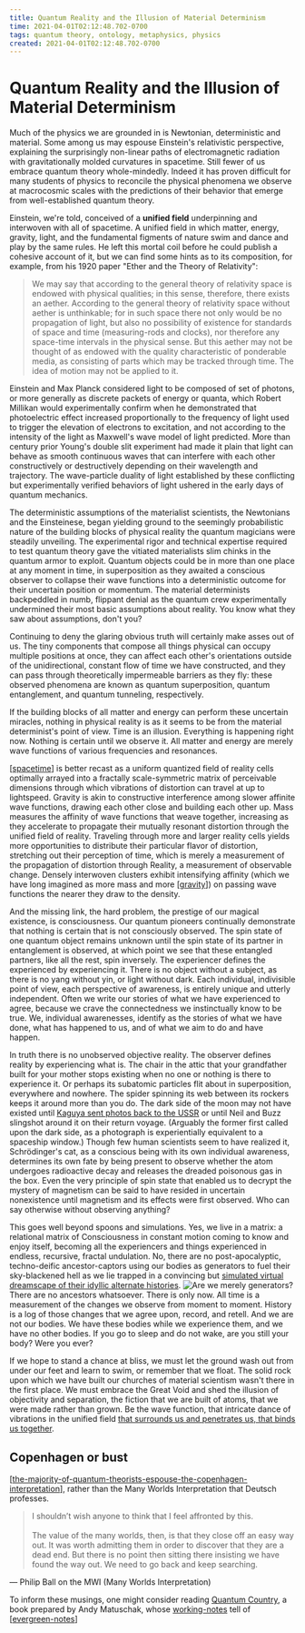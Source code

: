 ```yaml
---
title: Quantum Reality and the Illusion of Material Determinism
time: 2021-04-01T02:12:48.702-0700
tags: quantum theory, ontology, metaphysics, physics
created: 2021-04-01T02:12:48.702-0700
---
```


# Quantum Reality and the Illusion of Material Determinism

Much of the physics we are grounded in is Newtonian, deterministic and material. Some among us may espouse Einstein's relativistic perspective, explaining the surprisingly non-linear paths of electromagnetic radiation with gravitationally molded curvatures in spacetime. Still fewer of us embrace quantum theory whole-mindedly. Indeed it has proven difficult for many students of physics to reconcile the physical phenomena we observe at macrocosmic scales with the predictions of their behavior that emerge from well-established quantum theory.

Einstein, we're told, conceived of a **unified field** underpinning and interwoven with all of spacetime. A unified field in which matter, energy, gravity, light, and the fundamental figments of nature swim and dance and play by the same rules. He left this mortal coil before he could publish a cohesive account of it, but we can find some hints as to its composition, for example, from his 1920 paper "Ether and the Theory of Relativity":

> We may say that according to the general theory of relativity space is endowed with physical qualities; in this sense, therefore, there exists an aether. According to the general theory of relativity space without aether is unthinkable; for in such space there not only would be no propagation of light, but also no possibility of existence for standards of space and time (measuring-rods and clocks), nor therefore any space-time intervals in the physical sense. But this aether may not be thought of as endowed with the quality characteristic of ponderable media, as consisting of parts which may be tracked through time. The idea of motion may not be applied to it.

Einstein and Max Planck considered light to be composed of set of photons, or more generally as discrete packets of energy or quanta, which Robert Millikan would experimentally confirm when he demonstrated that photoelectric effect increased proportionally to the frequency of light used to trigger the elevation of electrons to excitation, and not according to the intensity of the light as Maxwell's wave model of light predicted. More than century prior Young's double slit experiment had made it plain that light can behave as smooth continuous waves that can interfere with each other constructively or destructively depending on their wavelength and trajectory. The wave-particle duality of light established by these conflicting but experimentally verified behaviors of light ushered in the early days of quantum mechanics.

The deterministic assumptions of the materialist scientists, the Newtonians and the Einsteinese, began yielding ground to the seemingly probabilistic nature of the building blocks of physical reality the quantum magicians were steadily unveiling. The experimental rigor and technical expertise required to test quantum theory gave the vitiated materialists slim chinks in the quantum armor to exploit. Quantum objects could be in more than one place at any moment in time, in superposition as they awaited a conscious observer to collapse their wave functions into a deterministic outcome for their uncertain position or momentum. The material determinists backpeddled in numb, flippant denial as the quantum crew experimentally undermined their most basic assumptions about reality. You know what they saw about assumptions, don't you?

Continuing to deny the glaring obvious truth will certainly make asses out of us. The tiny components that compose all things physical can occupy multiple positions at once, they can affect each other's orientations outside of the unidirectional, constant flow of time we have constructed, and they can pass through theoretically impermeable barriers as they fly: these observed phenomena are known as quantum superposition, quantum entanglement, and quantum tunneling, respectively.

If the building blocks of all matter and energy can perform these uncertain miracles, nothing in physical reality is as it seems to be from the material determinist's point of view. Time is an illusion. Everything is happening right now. Nothing is certain until we observe it. All matter and energy are merely wave functions of various frequencies and resonances.

[[spacetime]] is better recast as a uniform quantized field of reality cells optimally arrayed into a fractally scale-symmetric matrix of perceivable dimensions through which vibrations of distortion can travel at up to lightspeed. Gravity is akin to constructive interference among slower affinite wave functions, drawing each other close and building each other up. Mass measures the affinity of wave functions that weave together, increasing as they accelerate to propagate their mutually resonant distortion through the unified field of reality. Traveling through more and larger reality cells yields more opportunities to distribute their particular flavor of distortion, stretching out their perception of time, which is merely a measurement of the propagation of distortion through Reality, a measurement of observable change. Densely interwoven clusters exhibit intensifying affinity (which we have long imagined as more mass and more [[gravity]]) on passing wave functions the nearer they draw to the density.

And the missing link, the hard problem, the prestige of our magical existence, is consciousness. Our quantum pioneers continually demonstrate that nothing is certain that is not consciously observed. The spin state of one quantum object remains unknown until the spin state of its partner in entanglement is observed, at which point we see that these entangled partners, like all the rest, spin inversely. The experiencer defines the experienced by experiencing it. There is no object without a subject, as there is no yang without yin, or light without dark. Each individual, indivisible point of view, each perspective of awareness, is entirely unique and utterly independent. Often we write our stories of what we have experienced to agree, because we crave the connectedness we instinctually know to be true. We, individual awarenesses, identify as the stories of what we have done, what has happened to us, and of what we aim to do and have happen.

In truth there is no unobserved objective reality. The observer defines reality by experiencing what is. The chair in the attic that your grandfather built for your mother stops existing when no one or nothing is there to experience it. Or perhaps its subatomic particles flit about in superposition, everywhere and nowhere. The spider spinning its web between its rockers keeps it around more than you do. The dark side of the moon may not have existed until [Kaguya sent photos back to the USSR](http://www.planetary.org/blogs/guest-blogs/bill-dunford/20130429-dark-no-more-exploring-the.html) or until Neil and Buzz slingshot around it on their return voyage. (Arguably the former first called upon the dark side, as a photograph is experientially equivalent to a spaceship window.) Though few human scientists seem to have realized it, Schrödinger's cat, as a conscious being with its own individual awareness, determines its own fate by being present to observe whether the atom undergoes radioactive decay and releases the dreaded poisonous gas in the box. Even the very principle of spin state that enabled us to decrypt the mystery of magnetism can be said to have resided in uncertain nonexistence until magnetism and its effects were first observed. Who can say otherwise without observing anything?

This goes well beyond spoons and simulations. Yes, we live in a matrix: a relational matrix of Consciousness in constant motion coming to know and enjoy itself, becoming all the experiencers and things experienced in endless, recursive, fractal undulation. No, there are no post-apocalyptic, techno-deific ancestor-captors using our bodies as generators to fuel their sky-blackened hell as we lie trapped in a convincing but [simulated virtual dreamscape of their idyllic alternate histories](https://www.simulation-argument.com/simulation.pdf). ![Are we merely generators?](/images/matrix_goo_pods.jpg) There are no ancestors whatsoever. There is only now. All time is a measurement of the changes we observe from moment to moment. History is a log of those changes that we agree upon, record, and retell. And we are not our bodies. We have these bodies while we experience them, and we have no other bodies. If you go to sleep and do not wake, are you still your body? Were you ever?

If we hope to stand a chance at bliss, we must let the ground wash out from under our feet and learn to swim, or remember that we float. The solid rock upon which we have built our churches of material scientism wasn't there in the first place. We must embrace the Great Void and shed the illusion of objectivity and separation, the fiction that we are built of atoms, that we were made rather than grown. Be the wave function, that intricate dance of vibrations in the unified field [that surrounds us and penetrates us, that binds us together](https://www.youtube.com/watch?v=RroB_8Lhogs).

## Copenhagen or bust

[[the-majority-of-quantum-theorists-espouse-the-copenhagen-interpretation]], rather than the Many Worlds Interpretation that Deutsch professes.

> I shouldn’t wish anyone to think that I feel affronted by this.\
> \
> The value of the many worlds, then, is that they close off an easy way out. It was worth admitting them in order to discover that they are a dead end. But there is no point then sitting there insisting we have found the way out. We need to go back and keep searching.

— Philip Ball on the MWI (Many Worlds Interpretation)

To inform these musings, one might consider reading [Quantum Country](https://quantum.country/qcvc), a book prepared by Andy Matuschak, whose [working-notes](https://notes.andymatuschak.org/) tell of [[evergreen-notes]]

[//begin]: # "Autogenerated link references for markdown compatibility"
[spacetime]: spacetime "Spacetime"
[gravity]: gravity "gravity"
[the-majority-of-quantum-theorists-espouse-the-copenhagen-interpretation]: ../remember/the-majority-of-quantum-theorists-espouse-the-copenhagen-interpretation "The majority of quantum theorists espouse the Copenhagen interpretation"
[evergreen-notes]: ../intend/evergreen-notes "Evergreen Notes"
[//end]: # "Autogenerated link references"
